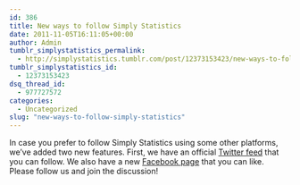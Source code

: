 ```yaml
---
id: 386
title: New ways to follow Simply Statistics
date: 2011-11-05T16:11:05+00:00
author: Admin
tumblr_simplystatistics_permalink:
  - http://simplystatistics.tumblr.com/post/12373153423/new-ways-to-follow-simply-statistics
tumblr_simplystatistics_id:
  - 12373153423
dsq_thread_id:
  - 977727572
categories:
  - Uncategorized
slug: "new-ways-to-follow-simply-statistics"
---
```

In case you prefer to follow Simply Statistics using some other platforms, we&#8217;ve added two new features. First, we have an official <a href="http://twitter.com/simplystats" target="_blank">Twitter feed</a> that you can follow. We also have a new <a href="http://facebook.com/simplystatistics" target="_blank">Facebook page</a> that you can like. Please follow us and join the discussion!
